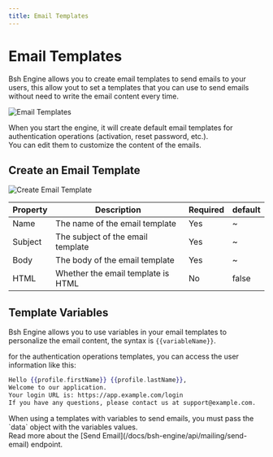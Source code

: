 ```yaml
---
title: Email Templates
---
```


# Email Templates

Bsh Engine allows you to create email templates to send emails to your users, this allow yout to set a templates that you can use to send emails without need to write the email content every time.

![Email Templates](/images/bsh-egnine/mailing/templates-list.png)

<Callout type='info'>
    When you start the engine, it will create default email templates for authentication operations (activation, reset password, etc.).<br/>
    You can edit them to customize the content of the emails.
</Callout>

## Create an Email Template

![Create Email Template](/images/bsh-egnine/mailing/template-create.png)

| Property | Description | Required | default
|----------|-------------|----------|----------|
| Name | The name of the email template | Yes | ~ |
| Subject | The subject of the email template | Yes | ~ |
| Body | The body of the email template | Yes | ~ |
| HTML | Whether the email template is HTML | No | false |

## Template Variables

Bsh Engine allows you to use variables in your email templates to personalize the email content, the syntax is `{{variableName}}`.<br/>

for the authentication operations templates, you can access the user information like this:

```handlebars
Hello {{profile.firstName}} {{profile.lastName}},
Welcome to our application.
Your login URL is: https://app.example.com/login
If you have any questions, please contact us at support@example.com.
```

<Callout type='info'>
    When using a templates with variables to send emails, you must pass the `data` object with the variables values.<br/>
    Read more about the [Send Email](/docs/bsh-engine/api/mailing/send-email) endpoint.
</Callout>
